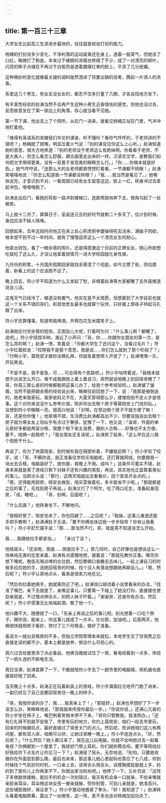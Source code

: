 ```yaml
---
---
---
```

title: 第一百三十三章
---




大学女生比起高三生涯进步最快的，往往就是梳妆打扮的能力。

杨楠的打扮没多少变化，干净利落的运动装束还在身上，透着一股英气，但她涂了口红，略微打了粉底，本来过于硬朗的浓眉也修细了不少，成了一对漂亮的柳叶，闪亮的眸子点缀在不再过于白皙而是透着健康红晕的脸上，平添了几分妩媚。

这种微妙的变化就像最关键的调料陡然洒进了将要出锅的佳肴，腾起一片诱人的浓香。

系里这几个男生，有女友没女友的，都忍不住多打量了几眼，才各自找地方坐下。

有丰富性经验的赵涛当然不会再产生这种小男生近香情怯的感觉，但他也没过去，反而故意坐在了第一排边上的角落，存心就当看不见她。

第一节下课，他出去上了个厕所，从后门一进来，就看见杨楠正站在门里，气冲冲地盯着他。

「难得有英语系的来蹭我们中文的课诶，听不懂吗？看你气呼呼的，于老师讲的不错吧？」杨楠抿了抿嘴，明显压着火气说：「别的课没见你这么上心听。」赵涛知道她的意思，很大方地笑道：「别的老师没于老师这么有韵味啊。你看看于老师，不是大美人，但怎么看怎么舒服，跟古画里走出来的一样。汉语言文学，是教我们如何把文字用得更美，没有一双善于发现美的眼睛怎么行。」「你……你根本就是好色。」她气哼哼说，「连那么大的女老师都直愣愣盯着看，一节课都不转眼！」赵涛笑嘻嘻地说：「你怎么知道我一节课都没转眼？」「我……我当然是看见了。」她嘴快说完，才意识到不对，一看周围已经有女生留意这边，脸上一红，转身冲过去拿起书包，噔噔噔跑了。

赵涛走出后门，看她的背影一路冲到楼梯口，连跑带跳地奔下去，唇角勾起了一丝微笑。

马上就十二月了，算算日子，圣诞连元旦的好时节就剩二十多天了，估计到时候，身边应该不缺人陪咯。

回想起来，去年这段时间他正在床上处心积虑把李婕操得死去活来，满脑子肉欲，根本想不到不过一年时间，就有了慢慢逗弄这么一个漂亮女生的耐心。

他拿出钱包，看了一眼余蓓的照片。还是得感激这个目前的正牌女友，随心所欲想吃就吃了这么久，才没让他拿着锁情咒一进大学校园就化身性兽。

九月份的积累，十月国庆假期回家就找余蓓泄了个彻底，如今又攒了些，但估摸着，新看上的这个应该跑不远了。

晚上回去，符小宇不知道为什么又发起了愁，非缠着赵涛等大家都睡了去外面楼道说会儿话。

这鬼天气已经冷了，楼道没有暖气，他实在是不太情愿，但想着到了大学目前也就这一个关系不错的哥们，和其他舍友最多也就算个玩伴，只好披上厚褂子拎起马扎跟了出来。

符小宇还算懂事，知道带瓶啤酒，开两包花生米摆凳子上。

赵涛刚应付完余蓓的短信，正困劲儿大呢，打着呵欠问：「什么事儿啊？都睡了，说吧。」符小宇扭捏半晌，凑近了小声问：「哥，你……你跟你女朋友的第一次，是怎么弄的啊？」赵涛一愣，笑着说：「你都大学生了还问这个，没看过毛片？」符小宇红着脸说：「哎呀我不是那个意思，我是说……你们怎么就到了那个阶段了？」「行啊小宇，莫晓安才跟你没俩礼拜，你就急着想带人开房了？」赵涛嘿嘿一乐，开玩笑说。

「不是不是，我不是急，可……可总得有个思路吧。」符小宇咕哝着说，「我根本就想不出该怎么开口。难不成我跟她上着上着自习，突然就说咱晚上别回宿舍睡了？哥，你高三那么紧的时候都能把这事儿办了，给我个参考经验呗。」赵涛皱了皱眉，当然不能把跟余蓓的经验说出来，略微往前回想了一下，说：「我那是被倒追的，她老来我家玩，我家爸妈又不在，大夏天穿得那么少，搂搂抱抱不走火才是怪事。这个对你来说没什么参考价值，除非你出去租个房子等莫晓安上门找你玩。」没想到符小宇眼睛一亮，很高兴地说：「对啊，在旁边租个房子不就方便了嘛！哥，还是你你懂！」他家境不错，生活费比赵涛都高出不少，但要说独自出去租个房子就为等女友上钩似乎有点过于奢侈，犹豫了一下，他又说：「诶哥，外面的单元房好多都是两室分租，我整个租下来太浪费，跟别人合租……好像也不太方便。要不，咱俩一起租吧？」「我女朋友还复读呢，」赵涛笑了起来，「这么早在这儿租个炮房干什么。

再说了，你为了哄莫晓安，到时候有我在隔壁听着，不嫌尴尬啊？」符小宇咬了咬牙，说：「哥，不瞒你说，我正准备往学校买电脑呢，还打算接网线，你要跟我一块出去合租，电脑装好了，放你屋，我晚上不用。成吗？」这条件可着实不错，赵涛本来就是离了游戏只剩下对妹子还有兴趣的类型，再说，其实他也正盘算着类似的事儿，当即点头说：「那行，这两天咱就出去看看价，找个家具齐全点的。」「嗯，还得能用厨房，晓安会做饭，咱买菜做着吃，多半能省不少呢。」「那就都是之后的事了，先找到房子再说。」赵涛又打了个呵欠，吃了两口花生，准备起身回房，「成，睡吧。」　　「哥，别啊，后面呢？」

「什么后面？」他转身坐下，不解地问。

「我租好房了，晓安也来了，你也回避了……之后呢？」「我操，这事儿难道还能手把手教啊？」赵涛满肚子无语，「要不你俩坐床边我一步步指导？你肯让我看吗？」符小宇赶忙摆手说：「那……那当然不行。哥，我是真不知道该怎么开始。

我……我跟她拉手都紧张。」　　「亲过了没？」

他摇摇头，「还没呢，倒是……倒是拉手了。」曾几何时，自己好像也是想谈这么一场单纯无害的恋爱来着，赵涛有点感慨地想，接着说：「那就先教你正事。哪天你想下嘴呢，晚饭先喝点啤的壮壮胆，然后嚼俩口香糖去去味儿，一起上课自习的时候多拉拉她的手，送她回宿舍的时候，找个没人角落说想跟她再聊会儿。」「嗯，然后呢？」符小宇认真地点头，看来是很卖力地在记。

「然后你拉着她俩手，她就离你近了吧，」赵涛信口胡诌着小说里看来的办法，「找准了嘴巴，亲下去就是了。亲嘴这事儿，只要第一下碰上了她没打你，直接搂住使劲亲就是，不过慢点伸舌头，别把人妹子吓着。」「谢谢哥，还是你有办法。然后呢？」符小宇感激无比地端起酒，敬了他一个。

他兴趣不大，随便抿了一口，「先亲上再说之后的事儿吧。别光想着一口吃个胖子。跟你说，能亲上，你这事儿就成了一大半。壮壮胆，加油吧。」后面两天，他俩很快就把房子看好，预付了三个月租金，做好了准备。

虽说大一就出去租房的不多，但独立学院管理本来就松，本地学生交了住宿费之后直接走读的都不少，基本上都是放养，倒没什么可担心的。

周六过去给屋里添了点必备品，他俩当晚就试住了一夜，看电视看到一点多，体验了一把久违的不断电生活。

周日没课，赵涛盘算了一下，干脆就陪符小宇去了一趟市里的电脑城，把机器也直接装好拖了回来。

当天晚上十点多，赵涛正在玩着新装上的游戏，符小宇满面红光地开门跑了进来，一副已经忘了自己说要回宿舍住一晚上的样子。

「哥，我按你说的办了，我……我真亲上了！」「那挺好，」赵涛也早想好了下一步该怎么办，笑眯眯地说，「那我就来传授你最后一步。」「你说你说，」还满心亢奋的符小宇坐在椅子上，嘴巴咧着笑根本停不下来，「哥你只管教我，我准照办。」「还有仨礼拜不到就平安夜了，市里有玩的地方，你约上莫晓安，咱们一起去市里玩，回来的时候磨叽点，最好直接过了宿舍关门的点儿。然后呢，告诉她咱们这儿有两间屋，都有双人床，咱俩可以挤，让她过来睡一晚上。」符小宇连连点头，「好，然后呢？」「什么然后？她人都过来了，我在这儿玩电脑，你就不会哄她过去一起看电视？你俩都到一个屋里了，我锁好门带上耳机，你们就折腾去呗。要不等网线拉好我给你下点毛片让你见习一下？」赵涛摇了摇头，无奈地说，「别怕，只要她肯跟你在外面逛到那么晚，最后也肯来，那这事儿她心里起码也答应了七八成，你到时候找个气氛好的时机，一口亲上去，该用舌头用舌头，该摸胸摸屁股就上手，妈的到了那份儿上你再拿不下，你就出家当和尚吧。」他停了一下，又补充说：「这阵子多做肢体接触，能拉手的机会一次别错过，每天有机会亲一口就亲，不给亲嘴就亲脸亲耳朵，耳朵根这块女孩一被亲就躲，但你别管，可劲儿亲就是，她准高兴。这些铺垫做好，保证拿下。」符小宇激动地握紧了拳头，「好！我知道了！」赵涛转头看着电脑屏幕，露出了一丝微笑，这一阵，差不多也该对杨楠加加功夫了。